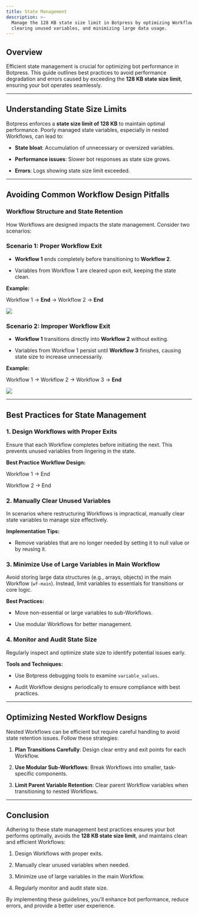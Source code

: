 ```yaml
---
title: State Management
description: >-
  Manage the 128 KB state size limit in Botpress by optimizing Workflows,
  clearing unused variables, and minimizing large data usage.
---
```


## Overview

Efficient state management is crucial for optimizing bot performance in Botpress. This guide outlines best practices to avoid performance degradation and errors caused by exceeding the **128 KB state size limit**, ensuring your bot operates seamlessly.

***

## Understanding State Size Limits

Botpress enforces a **state size limit of 128 KB** to maintain optimal performance. Poorly managed state variables, especially in nested Workflows, can lead to:

* **State bloat**: Accumulation of unnecessary or oversized variables.

* **Performance issues**: Slower bot responses as state size grows.

* **Errors**: Logs showing state size limit exceeded.

***

## Avoiding Common Workflow Design Pitfalls

### Workflow Structure and State Retention

How Workflows are designed impacts the state management. Consider two scenarios:

### Scenario 1: Proper Workflow Exit

* **Workflow 1** ends completely before transitioning to **Workflow 2**.

* Variables from Workflow 1 are cleared upon exit, keeping the state clean.

**Example:**

Workflow 1 → **End** → Workflow 2 → **End**

<img src="./assets/workflow-example.png" />

### Scenario 2: Improper Workflow Exit

* **Workflow 1** transitions directly into **Workflow 2** without exiting.

* Variables from Workflow 1 persist until **Workflow 3** finishes, causing state size to increase unnecessarily.

**Example:**

Workflow 1 → Workflow 2 → Workflow 3 → **End**

<img src="./assets/improper-workflow-exit.png" />

***

## Best Practices for State Management

### 1. Design Workflows with Proper Exits

Ensure that each Workflow completes before initiating the next. This prevents unused variables from lingering in the state.

**Best Practice Workflow Design:**

Workflow 1 → End

Workflow 2 → End

### 2. Manually Clear Unused Variables

In scenarios where restructuring Workflows is impractical, manually clear state variables to manage size effectively.

**Implementation Tips:**

* Remove variables that are no longer needed by setting it to null value or by reusing it.

### 3. Minimize Use of Large Variables in Main Workflow

Avoid storing large data structures (e.g., arrays, objects) in the main Workflow (`wf-main`). Instead, limit variables to essentials for transitions or core logic.

**Best Practices:**

* Move non-essential or large variables to sub-Workflows.

* Use modular Workflows for better management.

### 4. Monitor and Audit State Size

Regularly inspect and optimize state size to identify potential issues early.

**Tools and Techniques:**

* Use Botpress debugging tools to examine `variable_values`.

* Audit Workflow designs periodically to ensure compliance with best practices.

***

## Optimizing Nested Workflow Designs

Nested Workflows can be efficient but require careful handling to avoid state retention issues. Follow these strategies:

1. **Plan Transitions Carefully**: Design clear entry and exit points for each Workflow.

2. **Use Modular Sub-Workflows**: Break Workflows into smaller, task-specific components.

3. **Limit Parent Variable Retention**: Clear parent Workflow variables when transitioning to nested Workflows.

***

## Conclusion

Adhering to these state management best practices ensures your bot performs optimally, avoids the **128 KB state size limit**, and maintains clean and efficient Workflows:

1. Design Workflows with proper exits.

2. Manually clear unused variables when needed.

3. Minimize use of large variables in the main Workflow.

4. Regularly monitor and audit state size.

By implementing these guidelines, you’ll enhance bot performance, reduce errors, and provide a better user experience.
